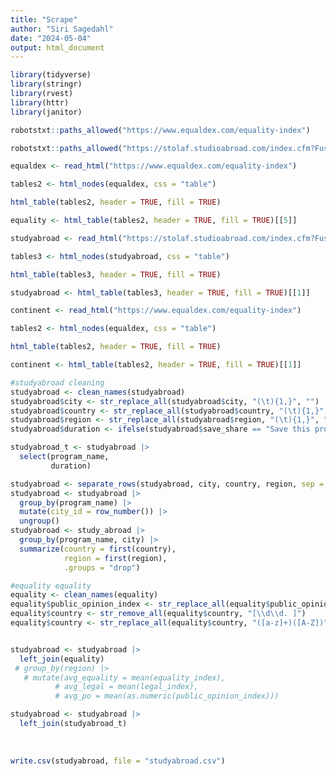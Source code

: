 ```yaml
---
title: "Scrape"
author: "Siri Sagedahl"
date: "2024-05-04"
output: html_document
---
```


```r
library(tidyverse)
library(stringr)
library(rvest)
library(httr)
library(janitor)
```


```r
robotstxt::paths_allowed("https://www.equaldex.com/equality-index")

robotstxt::paths_allowed("https://stolaf.studioabroad.com/index.cfm?FuseAction=Programs.ListAll&type=1")
```

```r
equaldex <- read_html("https://www.equaldex.com/equality-index")

tables2 <- html_nodes(equaldex, css = "table") 

html_table(tables2, header = TRUE, fill = TRUE)

equality <- html_table(tables2, header = TRUE, fill = TRUE)[[5]]
```


```r
studyabroad <- read_html("https://stolaf.studioabroad.com/index.cfm?FuseAction=Programs.ListAll&type=1")

tables3 <- html_nodes(studyabroad, css = "table") 

html_table(tables3, header = TRUE, fill = TRUE)

studyabroad <- html_table(tables3, header = TRUE, fill = TRUE)[[1]]
```
```r
continent <- read_html("https://www.equaldex.com/equality-index")

tables2 <- html_nodes(equaldex, css = "table") 

html_table(tables2, header = TRUE, fill = TRUE)

continent <- html_table(tables2, header = TRUE, fill = TRUE)[[1]]
```

```r
#studyabroad cleaning
studyabroad <- clean_names(studyabroad)
studyabroad$city <- str_replace_all(studyabroad$city, "(\t){1,}", "")
studyabroad$country <- str_replace_all(studyabroad$country, "(\t){1,}", "")
studyabroad$region <- str_replace_all(studyabroad$region, "(\t){1,}", "")
studyabroad$duration <- ifelse(studyabroad$save_share == "Save this program", "J-term", "Semester")
```

```r
studyabroad_t <- studyabroad |>
  select(program_name,
         duration)
```

```r
studyabroad <- separate_rows(studyabroad, city, country, region, sep = "\n")
studyabroad <- studyabroad |>
  group_by(program_name) |>
  mutate(city_id = row_number()) |>
  ungroup()
studyabroad <- study_abroad |>
  group_by(program_name, city) |>
  summarize(country = first(country),
            region = first(region),
            .groups = "drop")
```

```r
#equality equality
equality <- clean_names(equality)
equality$public_opinion_index <- str_replace_all(equality$public_opinion_index, "â.", "50")
equality$country <- str_remove_all(equality$country, "[\\d\\d. ]")
equality$country <- str_replace_all(equality$country, "([a-z]+)([A-Z])", "\\1 \\2")
```

```r

```

```r
studyabroad <- studyabroad |>
  left_join(equality)
 # group_by(region) |>
   # mutate(avg_equality = mean(equality_index),
          # avg_legal = mean(legal_index),
          # avg_po = mean(as.numeric(public_opinion_index)))

studyabroad <- studyabroad |>
  left_join(studyabroad_t)
```

\


```r
write.csv(studyabroad, file = "studyabroad.csv")
```

